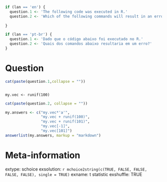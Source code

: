 ```r
if (lan == 'en') {
  question.1 <- 'The following code was executed in R.'
  question.2 <- 'Which of the following commands will result in an error?'
  
}

if (lan == 'pt-br') {
  question.1 <- 'Dado que o código abaixo foi executado no R.'
  question.2 <- 'Quais dos comandos abaixo resultaria em um erro?'
}
```

Question
========

```r
cat(paste(question.1,collapse = ""))
```

<pre><code>
my.vec <- runif(100)
</code></pre>

```r
cat(paste(question.2, collapse = ""))
```

```r
my.answers <- c("my.vec*'a'", 
                "my.vec + runif(100)",
                "my.vec + runif(101)",
                "my.vec[-1]",
                "my.vec[101]")
answerlist(my.answers, markup = "markdown")
```

Meta-information
================
extype: schoice
exsolution: `r mchoice2string(c(TRUE, FALSE, FALSE, FALSE, FALSE), single = TRUE)`
exname: t statistic
exshuffle: TRUE